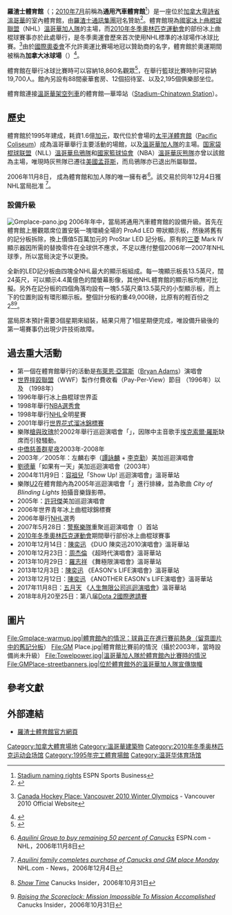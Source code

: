 {{coord|49|16|40.11|N|123|6|31.54|W|type:landmark_scale:2000|display=title}} 
{{Infobox Stadium | stadium_name=羅渣士體育館<br />Rogers Arena
| nickname=
| image= [[File:Rogers_Arena.jpg|300px]]
| location= [[加拿大|加拿大]][[卑詩省|卑詩省]][[溫哥華|溫哥華]]<br />Griffiths Way 800號
| owner= {{link-en|Canucks Sports & Entertainment|Canucks Sports & Entertainment}}
| operator= {{lang|en|Canucks Sports & Entertainment}}
| opened= 1995年| construction_cost= 1.6億[[加元|加元]]
| architect= Brisbin, Brook and Beynon
| tenants= [[溫哥華加人隊|溫哥華加人隊]] ([[國家冰球聯盟|NHL]]) (1996年—今)<br />[[孟菲斯灰熊|溫哥華灰熊隊]] ([[NBA|NBA]]) (1995年—2001年)<br />[[溫哥華烏鴉隊|溫哥華烏鴉隊]] ([[国家袋棍球联盟|NLL]]) (2001年—2004年)<br />[[溫哥華巫毒隊|溫哥華巫毒隊]] ({{link-en|RHI|Roller Hockey International}}) (1996年)<br />[[2010年冬季奧林匹克運動會|2010年冬季奧林匹克運動會]] (冰上曲棍球比賽場地)
| seating_capacity= [[冰球|冰球]]：18,860<br />[[籃球|籃球]]：19,700<br />演唱會：19,000
}}

'''羅渣士體育館'''（{{lang-en|Rogers Arena}}；[[2010年7月|2010年7月]]前稱為'''通用汽車體育館'''<ref>[http://www.espn.go.com/sportsbusiness/s/stadiumnames.html {{Wayback|url=http://www.espn.go.com/sportsbusiness/s/stadiumnames.html |date=20100210073631 }} {{en icon}} Stadium naming rights] ESPN Sports Business</ref>）是一座位於[[加拿大|加拿大]][[卑詩省|卑詩省]][[溫哥華|溫哥華]]的室內體育館，由[[羅渣士通訊集團|羅渣士通訊集團]]冠名贊助<ref>{{cite news | coauthors = 明報加西網 | title = 加人隊換贊助商 通用體育館改名Rogers Arena| work = 明報加西網 |date = 2010-07-07 | url= http://www.mingpaovan.com/htm/News/20100707/vap1h.htm | accessdate = 2010-07-08 }}</ref>。體育館現為[[國家冰上曲棍球聯盟|國家冰上曲棍球聯盟]]（NHL）[[溫哥華加人隊|溫哥華加人隊]]的主場，而[[2010年冬季奧林匹克運動會|2010年冬季奧林匹克運動會]]的部份冰上曲棍球賽事亦於此處舉行，是冬季奧運會歷來首次使用NHL標準的冰球場作冰球比賽。<ref>{{en icon}}[http://www.vancouver2010.com/canada-hockey-place/ Canada Hockey Place: Vancouver 2010 Winter Olympics] {{webarchive|url=https://web.archive.org/web/20100309224645/http://www.vancouver2010.com/canada-hockey-place/ |date=2010-03-09 }} - Vancouver 2010 Official Website</ref>由於[[國際奧委會|國際奧委會]]不允許奧運比賽場地冠以贊助商的名字，體育館於奧運期間被稱為'''加拿大冰球場'''（'''{{lang|en|Canada Hockey Place}}'''）<ref>{{en icon}}{{cite news | coauthors = CBC News | title = GM Place to change name for 2010 Olympics | work = cbc.ca | publisher = CBC | date = 2008-08-06 | url = http://www.cbc.ca/canada/british-columbia/story/2008/08/06/bc-vanoc-progress-report.html | accessdate = 2010-02-10 | archive-date = 2009-11-12 | archive-url = https://web.archive.org/web/20091112071859/http://www.cbc.ca/canada/british-columbia/story/2008/08/06/bc-vanoc-progress-report.html | dead-url = no }}</ref>。

體育館在舉行冰球比賽時可以容納18,860名觀眾<ref>{{en icon}}{{cite news | title = Blue Jackets trounce Canucks 5-3 | work = Kelowna.com | date = 2009-10-06 | url = http://www.kelowna.com/2009/10/06/blue-jackets-trounce-on-canucks-5-3 | accessdate = 2010-02-19 }}{{dead link|date=2018年4月 |bot=InternetArchiveBot |fix-attempted=yes }}</ref>，在舉行籃球比賽時則可容納19,700人。館內另設有88間豪華套房、12個招待室、以及2,195個俱樂部坐位。

體育館連接[[溫哥華架空列車|溫哥華架空列車]]的體育館—華埠站（[[體育館－華埠站|Stadium-Chinatown Station]]）。

== 歷史 ==

體育館於1995年建成，耗資1.6億[[加元|加元]]，取代位於{{link-en|太平洋國家博覽會|Pacific National Exhibition}}會場的[[太平洋體育館|太平洋體育館]]（[[太平洋體育館|Pacific Coliseum]]）成為溫哥華舉行主要活動的場館，以及[[溫哥華加人隊|溫哥華加人隊]]的主場。[[国家袋棍球联盟|国家袋棍球联盟]]（NLL）[[溫哥華烏鴉隊|溫哥華烏鴉隊]]和[[國家籃球協會|國家籃球協會]]（NBA）[[孟菲斯灰熊|溫哥華灰熊隊]]亦曾以該館為主場，唯現時灰熊隊已遷往[[美國|美國]][[孟菲斯_(田納西州)|孟菲斯]]，而烏鴉隊亦已退出所屬聯盟。

2006年11月8日，{{link-en|Francesco Aquilini|Francesco Aquilini}} 成為體育館和加人隊的唯一擁有者<ref>{{en icon}} [http://sports.espn.go.com/nhl/news/story?id=2654612 ''Aquilini Group to buy remaining 50 percent of Canucks''] ESPN.com - NHL，2006年11月8日</ref>。該交易於同年12月4日獲NHL當局批准
<ref>{{en icon}} [http://www.nhl.com/nhl/app?service=page&page=NewsPage&articleid=284549 ''Aquilini family completes purchase of Canucks and GM place Monday'']{{dead link|date=2018年4月 |bot=InternetArchiveBot |fix-attempted=yes }} NHL.com - News，2006年12月4日</ref>。

=== 設備升級 ===
[[File:Gmplace-pano.jpg|thumb]]
2006年年中，當局將通用汽車體育館的設備升級。首先在體育館上層觀眾席位置安裝一塊環繞全場的 ProAd LED 帶狀顯示板，然後將舊有的記分板拆除，換上價值5百萬加元的 ProStar LED 記分板。原有的[[三菱|三菱]] Mark IV 顯示器因所需的替換零件在全球供不應求，不足以應付整個2006年—2007年NHL球季，所以當局決定予以更換。

全新的LED記分板由四塊全NHL最大的顯示板組成。每一塊顯示板長13.5英尺，闊24英尺，可以顯示4.4萬億色的闊螢幕影像，其他NHL體育館的顯示板均無可比擬。另外在記分板的四個角落均設有一塊5.5英尺乘13.5英尺的小型顯示板，而上下的位置則設有環形顯示板。整個計分板約重49,000磅，比原有的輕百份之2<ref>{{en icon}} [http://www.canucks.com/view_archive.asp?sectionID=5&id=1693 ''Show Time'']{{dead link|date=2018年4月 |bot=InternetArchiveBot |fix-attempted=yes }} Canucks Insider，2006年10月31日</ref><ref>{{en icon}} [http://www.canucks.com/view_archive.asp?sectionID=5&id=1705 ''Raising the Scoreclock: Mission Impossible To Mission Accomplished'']{{dead link|date=2018年4月 |bot=InternetArchiveBot |fix-attempted=yes }} Canucks Insider，2006年10月31日</ref>。

當局原本預計需要3個星期來組裝，結果只用了1個星期便完成，唯設備升級後的第一場賽事仍出現少許技術故障。

== 過去重大活動 ==
* 第一個在體育館舉行的活動是[[布萊恩·亞當斯|布萊恩·亞當斯]]（[[布莱恩·亚当斯|Bryan Adams]]）演唱會
* [[世界摔角娛樂|世界摔跤聯盟]]（WWF）製作付費收看（Pay-Per-View）節目 ''{{link-en|In Your House|In Your House}}''（1996年）以及 ''{{link-en|WWF Rock Bottom|WWF Rock Bottom}}''（1998年）
* 1996年舉行冰上曲棍球世界盃
* 1998年舉行[[NBA選秀|NBA選秀會]]
* 1998年舉行[[NHL|NHL]]全明星賽
* 2001年舉行[[世界花式溜冰錦標賽|世界花式溜冰錦標賽]]
* 樂隊[[槍與玫瑰|槍與玫瑰]]於2002年舉行巡迴演唱會「{{link-en|Chinese Democracy Tour|Chinese Democracy Tour}}」，因隊中主音歌手[[埃克索爾·羅斯|埃克索爾·羅斯]]缺席而引發騷動。
* [[中僑慈善群星夜|中僑慈善群星夜]]2003年-2008年
* 2003年／2005年：左麟右李（[[譚詠麟|譚詠麟]] + [[李克勤|李克勤]]）美加巡迴演唱會
* [[劉德華|劉德華]]「如果有一天」美加巡迴演唱會（2003年）
* 2004年11月9日：[[容祖兒|容祖兒]]「Show Up! 巡迴演唱會」溫哥華站
* 樂隊[[U2樂團|U2]]在體育館內為2005年巡迴演唱會「{{link-en|Vertigo Tour|Vertigo Tour}}」進行排練，並為歌曲 ''City of Blinding Lights'' 拍攝音樂錄影帶。
* 2005年：[[許冠傑|許冠傑]]美加巡迴演唱會
* 2006年世界青年冰上曲棍球錦標賽
* 2006年舉行[[NHL|NHL]]選秀
* 2007年5月28日：[[警察樂隊|警察樂隊]]重聚巡迴演唱會（{{link-en|Reunion Tour|The Police Reunion Tour}}）首站
* [[2010年冬季奧林匹克運動會|2010年冬季奧林匹克運動會]]期間舉行部份冰上曲棍球賽事
* 2010年12月14日：[[陳奕迅|陳奕迅]] 《DUO 陳奕迅2010演唱會》溫哥華站
* 2010年12月23日：[[周杰倫|周杰倫]] 《超時代演唱會》溫哥華站
* 2013年10月29日：[[羅志祥|羅志祥]] 《舞極限演唱會》溫哥華站
* 2013年12月3日：[[陳奕迅|陳奕迅]] 《EASON's LIFE演唱會》溫哥華站
* 2013年12月12日：[[陳奕迅|陳奕迅]] 《ANOTHER EASON's LIFE演唱會》溫哥華站
* 2017年11月8日：[[五月天|五月天]] 《[[人生無限公司巡迴演唱會|人生無限公司巡迴演唱會]]》溫哥華站
* 2018年8月20至25日：第八届[[Dota_2國際邀請賽|Dota 2國際邀請賽]]

== 圖片 ==
<gallery>
File:Gmplace-warmup.jpg|體育館內的情況：球員正在進行賽前熱身（留意圖片中的舊記分板）
File:GM Place.jpg|體育館比賽前的情況（攝於2003年，當時設備尚未升級）
File:Towelpower.jpg|溫哥華加人隊於體育館內比賽時的情況
File:GMPlace-streetbanners.jpg|位於體育館外的溫哥華加人隊宣傳旗幟
</gallery>

== 參考文獻 ==
<div class="references-small">
<references />
</div>

== 外部連結 ==
{{Commonscat|General Motors Place}}
* {{en icon}}[https://web.archive.org/web/20110615034539/http://rogersarena.ca/ 羅渣士體育館官方網頁]

{{clear}}
{{start box}}
{{s-before|第一個體育館}}
{{s-title|[[孟菲斯灰熊|溫哥華灰熊隊]]主場<br />1995年—2001年}}
{{s-after|[[金字塔體育館|金字塔體育館]]<br />2001年—2004年}}
{{s-before|[[太平洋體育館|太平洋體育館]]<br />1970年—1995年}}
{{s-title|[[溫哥華加人隊|溫哥華加人隊]]主場<br />1995年—今}}
{{s-after|現任}}
{{end box}}

[[Category:加拿大體育場地|Category:加拿大體育場地]]
[[Category:溫哥華建築物|Category:溫哥華建築物]]
[[Category:2010年冬季奥林匹克运动会场馆|Category:2010年冬季奥林匹克运动会场馆]]
[[Category:1995年完工體育場館|Category:1995年完工體育場館]]
[[Category:温哥华体育场馆|Category:温哥华体育场馆]]